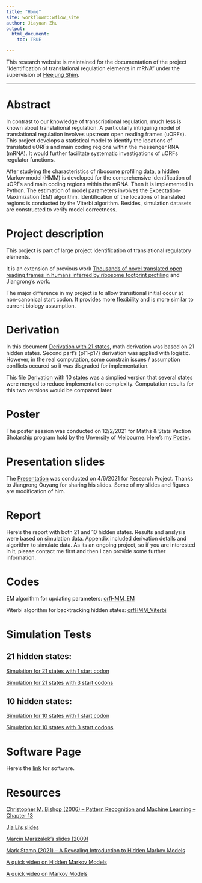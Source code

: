 ```yaml
---
title: "Home"
site: workflowr::wflow_site
author: Jiayuan Zhu
output:
  html_document:
    toc: TRUE

---
```


This research website is maintained for the documentation of the project "Identification of translational regulation elements in mRNA" under the supervision of [Heejung Shim](https://heejungshim.org).

***

# Abstract
In contrast to our knowledge of transcriptional regulation, much less is known about translational regulation. A particularly intriguing model of translational regulation involves upstream open reading frames (uORFs). This project develops a statistical model to identify the locations of translated uORFs and main coding regions within the messenger RNA (mRNA). It would further facilitate systematic investigations of uORFs regulator functions.

After studying the characteristics of ribosome profiling data, a hidden Markov model (HMM) is developed for the comprehensive identification of uORFs and main coding regions within the mRNA. Then it is implemented in Python. The estimation of model parameters involves the Expectation-Maximization (EM) algorithm. Identification of the locations of translated regions is conducted by the Viterbi algorithm. Besides, simulation datasets are constructed to verify model correctness.

# Project description
This project is part of large project Identification of translational regulatory elements.

It is an extension of previous work [Thousands of novel translated open reading frames in humans inferred by ribosome footprint profiling](assets/Previous work.pdf) and Jiangrong's work. 

The major difference in my project is to allow transitional initial occur at non-canonical start codon. It provides more flexibility and is more similar to current biology assumption.


# Derivation
In this document [Derivation with 21 states](assets/Derivation Full.pdf), math derivation was based on 21 hidden states. Second part's (p11-p17) derivation was applied with logistic. However, in the real computation, some constrain issues / assumption conflicts occured so it was disgraded for implementation. 

This file [Derivation with 10 states](assets/Derivation with 10 states.pdf) was a simplied version that several states were merged to reduce implementation complexity. Computation results for this two versions would be compared later.

# Poster
The poster session was conducted on 12/2/2021 for Maths & Stats Vaction Sholarship program hold by the Unversity of Melbourne. Here's my [Poster](assets/Poster.pdf).

# Presentation slides
The [Presentation](assets/Presentation.pdf) was conducted on 4/6/2021 for Research Project. Thanks to Jiangrong Ouyang for sharing his slides. Some of my slides and figures are modification of him.

# Report
Here's the report with both 21 and 10 hidden states. Results and anslysis were based on simulation data. Appendix included derivation details and algorithm to simulate data. 
As its an ongoing project, so if you are interested in it, please contact me first and then I can provide some further information.

# Codes
EM algorithm for updating parameters: [orfHMM_EM](assets/orfHMM_EM.py)

Viterbi algorithm for backtracking hidden states: [orfHMM_Viterbi](assets/orfHMM_Viterbi.py)

# Simulation Tests
## 21 hidden states:

[Simulation for 21 states with 1 start codon](assets/Simulation for 21 states with 1 start codon.html)

[Simulation for 21 states with 3 start codons](assets/Simulation for 21 states with 3 start codons.html)

## 10 hidden states:
[Simulation for 10 states with 1 start codon](assets/Simulation for 10 states with 1 start codon.html)

[Simulation for 10 states with 3 start codons](assets/Simulation for 10 states with 3 start codons.html)

# Software Page
Here's the [link](https://github.com/shimlab/orfHMM) for software.

# Resources
[Christopher M. Bishop (2006) -- Pattern Recognition and Machine Learning -- Chapter 13](assets/Christopher M. Bishop.pdf)

[Jia Li's slides](assets/Jia Li's slides.pdf)

[Marcin Marszalek's slides (2009)](assets/Marcin Marszalek's slides.pdf)

[Mark Stamp (2021) -- A Revealing Introduction to Hidden Markov Models](assets/Mark Stamp.pdf)

[A quick video on Hidden Markov Models](https://www.youtube.com/watch?v=4XqWadvEj2k&list=PLpAeikDnrZLU_hmWcY00EXuV3z8unmUfQ&index=4)

[A quick video on Markov Models](https://www.youtube.com/watch?v=4XqWadvEj2k&list=PLpAeikDnrZLU_hmWcY00EXuV3z8unmUfQ&index=5)

